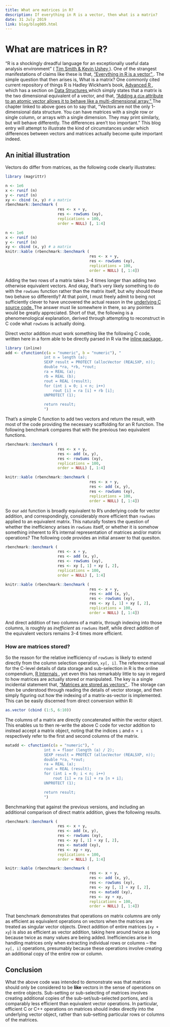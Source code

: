 ```yaml
---
title: What are matrices in R?
description: If everything in R is a vector, then what is a matrix?
date: 31 July 2019
link: blog/blog005.html
---
```


# What are matrices in R?

"R is a shockingly dreadful language for an exceptionally useful data analysis
environment" (
<a target="_blank" rel="noopener noreferrer" href="http://arrgh.tim-smith.us/">
Tim Smith & Kevin Ushey
</a>). One of the strangest manifestations of claims like these is that, 
<a target="_blank" rel="noopener noreferrer" href="https://www.noamross.net/blog/2014/4/16/vectorization-in-r--why.html">
"Everything in R is a vector"
</a>. The simple question that then arises is, What is a matrix? One commonly cited current repository of things R is Hadley Wickham's book, 
<a target="_blank" rel="noopener noreferrer" href="http://adv-r.had.co.nz">
Advanced R
</a>, which has a section on 
<a target="_blank" rel="noopener noreferrer" href="http://adv-r.had.co.nz/Data-structures.html">
Data Structures
</a> which simply states that a matrix is the two dimensional equivalent of a vector, and that,
<a target="_blank" rel="noopener noreferrer" href="http://adv-r.had.co.nz/Data-structures.html#matrices-and-arrays">
"Adding a `dim` attribute to an atomic vector allows it to behave like a multi-dimensional array."
</a> The chapter linked to above goes on to say that, "Vectors are not the only
1-dimensional data structure. You can have matrices with a single row or single
column, or arrays with a single dimension. They may print similarly, but will
behave differently. The differences aren’t too important." This blog entry will
attempt to illustrate the kind of circumstances under which differences between
vectors and matrices actually become quite important indeed.

## An initial illustration

Vectors do differ from matrices, as the following code clearly illustrates:
```r
library (magrittr)
```

```r
n <- 1e6
x <- runif (n)
y <- runif (n)
xy <- cbind (x, y) # a matrix
rbenchmark::benchmark (
                       res <- x + y,
                       res <- rowSums (xy),
                       replications = 100,
                       order = NULL) [, 1:4]
```
```r
n <- 1e6
x <- runif (n)
y <- runif (n)
xy <- cbind (x, y) # a matrix
knitr::kable (rbenchmark::benchmark (
                                     res <- x + y,
                                     res <- rowSums (xy),
                                     replications = 100,
                                     order = NULL) [, 1:4])
```

Adding the two rows of a matrix takes 3-4 times longer than adding two
otherwise equivalent vectors. And okay, that's very likely something to do with
the `rowSums` function rather than the matrix itself, but why should these two
behave so differently? At that point, I must freely admit to being not
sufficiently clever to have uncovered the actual reason in the 
<a target="_blank" rel="noopener noreferrer" href="https://github.com/wch/r-source/blob/trunk/src/main/array.c">
underlying C source code.
</a> The answer must lie somewhere in there, so any pointers would be greatly
appreciated. Short of that, the following is a phenomenological explanation,
derived through attempting to reconstruct in C code what `rowSums` is actually
doing.

Direct vector addition must work something like the following C code, written
here in a form able to be directly parsed in R via the 
<a target="_blank" rel="noopener noreferrer" href="https://cran.r-project.org/package=inline">
inline package
</a>.

```r
library (inline)
add <- cfunction(c(a = "numeric", b = "numeric"), "
                 int n = length (a);
                 SEXP result = PROTECT (allocVector (REALSXP, n));
                 double *ra, *rb, *rout;
                 ra = REAL (a);
                 rb = REAL (b);
                 rout = REAL (result);
                 for (int i = 0; i < n; i++)
                     rout [i] = ra [i] + rb [i];
                 UNPROTECT (1);

                 return result;
                 ")
```
That's a simple C function to add two vectors and return the result, with most
of the code providing the necessary scaffolding for an R function. The
following benchmark compares that with the previous two equivalent functions.
```r
rbenchmark::benchmark (
                       res <- x + y,
                       res <- add (x, y),
                       res <- rowSums (xy),
                       replications = 100,
                       order = NULL) [, 1:4]
```
```r
knitr::kable (rbenchmark::benchmark (
                                     res <- x + y,
                                     res <- add (x, y),
                                     res <- rowSums (xy),
                                     replications = 100,
                                     order = NULL) [, 1:4])
```

So our `add` function is broadly equivalent to R's underlying code for vector
addition, and correspondingly, considerably more efficient than `rowSums`
applied to an equivalent matrix. This naturally fosters the question of whether
the inefficiency arises in `rowSums` itself, or whether it is somehow something
inherent to R's internal representation of matrices and/or matrix operations?
The following code provides an initial answer to that quesiton.
```r
rbenchmark::benchmark (
                       res <- x + y,
                       res <- add (x, y),
                       res <- rowSums (xy),
                       res <- xy [, 1] + xy [, 2],
                       replications = 100,
                       order = NULL) [, 1:4]
```
```r
knitr::kable (rbenchmark::benchmark (
                                     res <- x + y,
                                     res <- add (x, y),
                                     res <- rowSums (xy),
                                     res <- xy [, 1] + xy [, 2],
                                     replications = 100,
                                     order = NULL) [, 1:4])
```

And direct addition of two columns of a matrix, through indexing into those
columns, is roughly as *inefficient* as `rowSums` itself, while direct addition
of the equivalent vectors remains 3-4 times more efficient.

### How are matrices stored?

So the reason for the relative inefficiency of `rowSums` is likely to extend
directly from the column selection operation, `xy[, i]`. The reference manual
for the C-level details of data storage and sub-selection in R is the online
compendium,
<a target="_blank" rel="noopener noreferrer" href="https://cran.r-project.org/doc/manuals/r-release/R-ints.html#SEXPs">
R Internals
</a>, yet even this has remarkably little to say in regard to how matrices are
actually stored or manipulated. The key is a single incidental statement that, 
<a target="_blank" rel="noopener noreferrer" href="https://cran.r-project.org/doc/manuals/R-ints.html#Large-matrices">
"Matrices are stored as vectors"
</a>. The storage can then be understood through reading the details of vector
storage, and then simply figuring out how the indexing of a matrix-as-vector is
implemented. This can be easily discerned from direct conversion within R:
```r
as.vector (cbind (1:5, 6:10))
```
The columns of a matrix are directly concatenated within the vector object.
This enables us to then re-write the above C code for vector addition to
instead accept a matrix object, noting that the indices `i` and `n + i`
respectively refer to the first and second columns of the matrix.
```r
matadd <- cfunction(c(a = "numeric"), "
                 int n = floor (length (a) / 2);
                 SEXP result = PROTECT (allocVector (REALSXP, n));
                 double *ra, *rout;
                 ra = REAL (a);
                 rout = REAL (result);
                 for (int i = 0; i < n; i++)
                     rout [i] = ra [i] + ra [n + i];
                 UNPROTECT (1);

                 return result;
                 ")
```

Benchmarking that against the previous versions, and including an additional
comparison of direct matrix addition, gives the following results.
```r
rbenchmark::benchmark (
                       res <- x + y,
                       res <- add (x, y),
                       res <- rowSums (xy),
                       res <- xy [, 1] + xy [, 2],
                       res <- matadd (xy),
                       res <- xy + xy,
                       replications = 100,
                       order = NULL) [, 1:4]
```
```r
knitr::kable (rbenchmark::benchmark (
                                     res <- x + y,
                                     res <- add (x, y),
                                     res <- rowSums (xy),
                                     res <- xy [, 1] + xy [, 2],
                                     res <- matadd (xy),
                                     res <- xy + xy,
                                     replications = 100,
                                     order = NULL) [, 1:4])
```

That benchmark demonstrates that operations on matrix columns are only as
efficient as equivalent operations on vectors when the matrices are treated as
singular vector objects. Direct addition of entire matrices (`xy
+ xy`) is also as efficient as vector addition, taking here around twice as
long because twice as many values are being added. Inefficiencies arise in
handling matrices only when extracting individual rows or columns -- the `xy[,
i]` operations, presumably because these operations involve creating an
additional copy of the entire row or column. 

## Conclusion

What the above code was intended to demonstrate was that matrices should only
be considered to be **like** vectors in the sense of operations on the entire
objects. Sub-setting or sub-selecting of matrices involves creating additional
copies of the sub-set/sub-selected portions, and is comparably less efficient
than equivalent vector operations. In particular, efficient C or C++ operations
on matrices should index directly into the underlying vector object, rather than
sub-setting particular rows or columns of the matrices.

